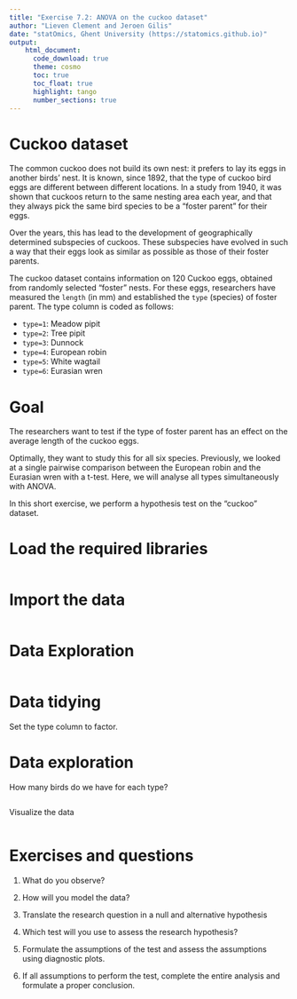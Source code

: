 ```yaml
---
title: "Exercise 7.2: ANOVA on the cuckoo dataset"
author: "Lieven Clement and Jeroen Gilis"
date: "statOmics, Ghent University (https://statomics.github.io)"
output:
    html_document:
      code_download: true
      theme: cosmo
      toc: true
      toc_float: true
      highlight: tango
      number_sections: true
---
```


# Cuckoo dataset

The common cuckoo does not build its own nest: it prefers
to lay its eggs in another birds' nest. It is known, since 1892,
that the type of cuckoo bird eggs are different between different
locations. In a study from 1940, it was shown that cuckoos return
to the same nesting area each year, and that they always pick
the same bird species to be a "foster parent" for their eggs.

Over the years, this has lead to the development of geographically
determined subspecies of cuckoos. These subspecies have evolved in
such a way that their eggs look as similar as possible as those
of their foster parents.

The cuckoo dataset contains information on 120 Cuckoo eggs,
obtained from randomly selected "foster" nests.
For these eggs, researchers have measured the `length` (in mm)
and established the `type` (species) of foster parent.
The type column is coded as follows:

- `type=1`: Meadow pipit
- `type=2`: Tree pipit
- `type=3`: Dunnock
- `type=4`: European robin
- `type=5`: White wagtail
- `type=6`: Eurasian wren

# Goal

The researchers want to test if the type of foster parent
has an effect on the average length of the cuckoo eggs.

Optimally, they want to study this for all six species.
Previously, we looked at a single pairwise comparison
between the European robin and the Eurasian wren with a
t-test. Here, we will analyse all types simultaneously
with ANOVA.

In this short exercise, we perform a hypothesis test on the
"cuckoo" dataset.


# Load the required libraries

```r

```

# Import the data

```r

```

# Data Exploration

```r

```


# Data tidying

Set the type column to factor.

# Data exploration

How many birds do we have for each type?

```r

```

Visualize the data

```r

```

# Exercises and questions

1. What do you observe?

2. How will you model the data?

3. Translate the research question in a null and alternative hypothesis

4. Which test will you use to assess the research hypothesis?

5. Formulate the assumptions of the test and assess the assumptions using
diagnostic plots.

6. If all assumptions to perform the test, complete the entire analysis and
formulate a proper conclusion.
